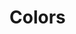 
<Meta title="Design System/Colors" />

# Colors

<ColorPalette>
  <ColorItem
    title="Primary"
    subtitle="Main UI colors"
    colors={{
      'Primary 100': '#876ed7',
      'Primary 200': '#6a48d7',
      'Primary 300': '#3914af',
      'Primary 400': '#412c84',
      'Primary 500': '#200772'
    }}
  />
  <ColorItem
    title="Secondary"
    subtitle="Highlight/Accent colors"
    colors={{
      'Secondary 100': '#ffe773',
      'Secondary 200': '#ffde40',
      'Secondary 300': '#ffd300',
      'Secondary 400': '#ffbf00',
      'Secondary 500': '#fda50f'
    }}
  />
  <ColorItem
    title="Neutrals"
    subtitle="Greys and backgrounds"
    colors={{
      'Text Inverted': '#fff',
      'Neutral 100': '#f7f7f7',
      'Neutral 200': '#f0f0f0',
      'Neutral 300': '#d6d6d6',
      'Neutral 400': '#c8c8c8',
      'Neutral 500': '#a1a1a1',
      'Neutral 600': '#828282',
      'Neutral 700': '#555454',
      'Neutral 800': '#242943',
      'Text': '#000'
    }}
  />
  <ColorItem
    title="Status"
    subtitle="Success & Error"
    colors={{
      'Error 100': '#c66',
      'Error 200': '#bf3030',
      'Error 300': '#aa2a2a',
      'Success 100': '#76be76',
      'Success 200': '#3e7c3e',
      'Success 300': '#145114'
    }}
  />
   <ColorItem
    title="Background"
    subtitle="Background colors"
    colors={{
      'Background Primary': '#c0b2ee',
      'Background Secondary': '#ffecb3',
      'Background Danger 100': '#f3d8d8',
      'Background Danger 200': '#ecc1c1',
      'Background Danger 300': '#d9b3b3',
      'Background Success 100': '#cfe8cf',
      'Background Success 200': '#bbdfbb'
    }}
  />
</ColorPalette>

